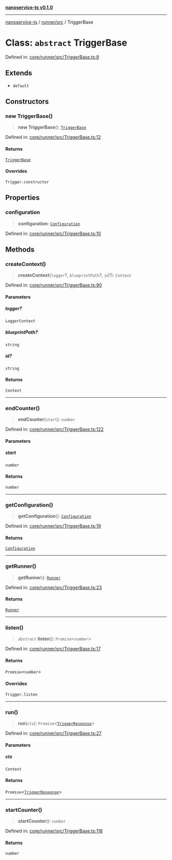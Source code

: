 [**nanoservice-ts v0.1.0**](/docs/ref/README)

***

[nanoservice-ts](/docs/ref/README) / [runner/src](/docs/ref/runner/src/README) / TriggerBase

# Class: `abstract` TriggerBase

Defined in: [core/runner/src/TriggerBase.ts:9](https://github.com/deskree-inc/nanoservice-ts/blob/3ff7c6796e400e5bcd826090854040c1559068d4/core/runner/src/TriggerBase.ts#L9)

## Extends

- `default`

## Constructors

### new TriggerBase()

> **new TriggerBase**(): [`TriggerBase`](/docs/ref/runner/src/classes/TriggerBase)

Defined in: [core/runner/src/TriggerBase.ts:12](https://github.com/deskree-inc/nanoservice-ts/blob/3ff7c6796e400e5bcd826090854040c1559068d4/core/runner/src/TriggerBase.ts#L12)

#### Returns

[`TriggerBase`](/docs/ref/runner/src/classes/TriggerBase)

#### Overrides

`Trigger.constructor`

## Properties

### configuration

> **configuration**: [`Configuration`](/docs/ref/runner/src/classes/Configuration)

Defined in: [core/runner/src/TriggerBase.ts:10](https://github.com/deskree-inc/nanoservice-ts/blob/3ff7c6796e400e5bcd826090854040c1559068d4/core/runner/src/TriggerBase.ts#L10)

## Methods

### createContext()

> **createContext**(`logger`?, `blueprintPath`?, `id`?): `Context`

Defined in: [core/runner/src/TriggerBase.ts:90](https://github.com/deskree-inc/nanoservice-ts/blob/3ff7c6796e400e5bcd826090854040c1559068d4/core/runner/src/TriggerBase.ts#L90)

#### Parameters

##### logger?

`LoggerContext`

##### blueprintPath?

`string`

##### id?

`string`

#### Returns

`Context`

***

### endCounter()

> **endCounter**(`start`): `number`

Defined in: [core/runner/src/TriggerBase.ts:122](https://github.com/deskree-inc/nanoservice-ts/blob/3ff7c6796e400e5bcd826090854040c1559068d4/core/runner/src/TriggerBase.ts#L122)

#### Parameters

##### start

`number`

#### Returns

`number`

***

### getConfiguration()

> **getConfiguration**(): [`Configuration`](/docs/ref/runner/src/classes/Configuration)

Defined in: [core/runner/src/TriggerBase.ts:19](https://github.com/deskree-inc/nanoservice-ts/blob/3ff7c6796e400e5bcd826090854040c1559068d4/core/runner/src/TriggerBase.ts#L19)

#### Returns

[`Configuration`](/docs/ref/runner/src/classes/Configuration)

***

### getRunner()

> **getRunner**(): [`Runner`](/docs/ref/runner/src/classes/Runner)

Defined in: [core/runner/src/TriggerBase.ts:23](https://github.com/deskree-inc/nanoservice-ts/blob/3ff7c6796e400e5bcd826090854040c1559068d4/core/runner/src/TriggerBase.ts#L23)

#### Returns

[`Runner`](/docs/ref/runner/src/classes/Runner)

***

### listen()

> `abstract` **listen**(): `Promise`\<`number`\>

Defined in: [core/runner/src/TriggerBase.ts:17](https://github.com/deskree-inc/nanoservice-ts/blob/3ff7c6796e400e5bcd826090854040c1559068d4/core/runner/src/TriggerBase.ts#L17)

#### Returns

`Promise`\<`number`\>

#### Overrides

`Trigger.listen`

***

### run()

> **run**(`ctx`): `Promise`\<[`TriggerResponse`](/docs/ref/runner/src/type-aliases/TriggerResponse)\>

Defined in: [core/runner/src/TriggerBase.ts:27](https://github.com/deskree-inc/nanoservice-ts/blob/3ff7c6796e400e5bcd826090854040c1559068d4/core/runner/src/TriggerBase.ts#L27)

#### Parameters

##### ctx

`Context`

#### Returns

`Promise`\<[`TriggerResponse`](/docs/ref/runner/src/type-aliases/TriggerResponse)\>

***

### startCounter()

> **startCounter**(): `number`

Defined in: [core/runner/src/TriggerBase.ts:118](https://github.com/deskree-inc/nanoservice-ts/blob/3ff7c6796e400e5bcd826090854040c1559068d4/core/runner/src/TriggerBase.ts#L118)

#### Returns

`number`
